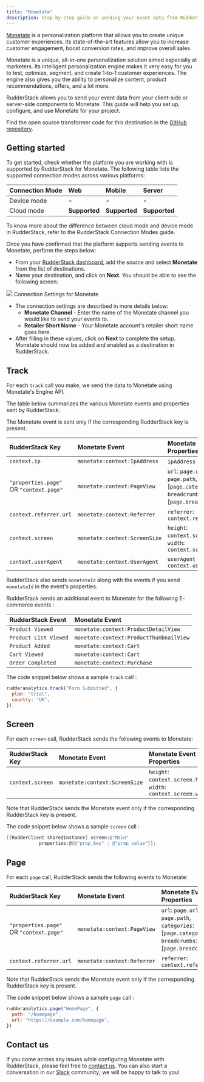 ```yaml
---
title: "Monetate"
description: Step-by-step guide on sending your event data from RudderStack to Monetate.
---
```


[Monetate](https://monetate.com/) is a personalization platform that allows you to create unique customer experiences. Its state-of-the-art features allow you to increase customer engagement, boost conversion rates, and improve overall sales.

Monetate is a unique, all-in-one personalization solution aimed especially at marketers. Its intelligent personalization engine makes it very easy for you to test, optimize, segment, and create 1-to-1 customer experiences. The engine also gives you the ability to personalize content, product recommendations, offers, and a lot more.

RudderStack allows you to send your event data from your client-side or server-side components to Monetate. This guide will help you set up, configure, and use Monetate for your project.

<div class="infoBlock">
Find the open source transformer code for this destination in the <a href="https://github.com/rudderlabs/rudder-transformer/tree/master/v0/destinations/monetate">GitHub repository</a>.
</div>

## Getting started

To get started, check whether the platform you are working with is supported by RudderStack for Monetate. The following table lists the supported connection modes across various platforms:

| **Connection Mode** | **Web**       | **Mobile**    | **Server**    |
| :------------------ | :------------ | :------------ | :------------ |
| Device mode         | **-**         | **-**         | **-**         |
| Cloud mode          | **Supported** | **Supported** | **Supported** |

<div class="infoBlock">
To know more about the difference between cloud mode and device mode in RudderStack, refer to the <Link to="/destinations/rudderstack-connection-modes/">RudderStack Connection Modes</Link> guide.
</div>

Once you have confirmed that the platform supports sending events to Monetate, perform the steps below:

- From your [RudderStack dashboard](https://app.rudderlabs.com/), add the source and select **Monetate** from the list of destinations.
- Name your destination, and click on **Next**. You should be able to see the following screen:

<img src="../../assets/image (6).png" />
<span class="imageTitle">Connection Settings for Monetate</span>

- The connection settings are described in more details below:
  - **Monetate Channel** - Enter the name of the Monetate channel you would like to send your events to.
  - **Retailer Short Name** - Your Monetate account's retailer short name goes here.
- After filling in these values, click on **Next** to complete the setup. Monetate should now be added and enabled as a destination in RudderStack.

## Track

For each `track` call you make, we send the data to Monetate using Monetate's Engine API.

The table below summarizes the various Monetate events and properties sent by RudderStack:

<div class="infoBlock">

The Monetate event is sent only if the corresponding RudderStack key is present.

</div>

| RudderStack Key                         | Monetate Event                | Monetate Event Properties                                                                                        |
| :-------------------------------------- | :---------------------------- | :--------------------------------------------------------------------------------------------------------------- |
| `context.ip`                            | `monetate:context:IpAddress`  | `ipAddress` : `context.ip`                                                                                       |
| `"properties.page"` OR `"context.page"` | `monetate:context:PageView`   | `url`: `page.url`, `path`: `page.path`, `categories`: \[`page.category`\], `breadcrumbs`: \[`page.breadcrumbs`\] |
| `context.referrer.url`                  | `monetate:context:Referrer`   | `referrer`: `context.referrer.url`                                                                               |
| `context.screen`                        | `monetate:context:ScreenSize` | `height`: `context.screen.height`, `width`: `context.screen.width`                                               |
| `context.userAgent`                     | `monetate:context:UserAgent`  | `userAgent` : `context.userAgent`                                                                                |

<div class="successBlock">

  RudderStack also sends `monetateId` along with the events if you send
  `monetateId` in the event's properties.
</div>

RudderStack sends an additional event to Monetate for the following E-commerce events :

| RudderStack Event     | Monetate Event                          |
| :-------------------- | :-------------------------------------- |
| `Product Viewed`      | `monetate:context:ProductDetailView`    |
| `Product List Viewed` | `monetate:context:ProductThumbnailView` |
| `Product Added`       | `monetate:context:Cart`                 |
| `Cart Viewed`         | `monetate:context:Cart`                 |
| `Order Completed`     | `monetate:context:Purchase`             |

The code snippet below shows a sample `track` call :

```javascript
rudderanalytics.track("Form Submitted", {
  plan: "trial",
  country: "UK",
})
```

## Screen

For each `screen` call, RudderStack sends the following events to Monetate:

| RudderStack Key  | Monetate Event                | Monetate Event Properties                                          |
| :--------------- | :---------------------------- | :----------------------------------------------------------------- |
| `context.screen` | `monetate:context:ScreenSize` | `height`: `context.screen.height`, `width`: `context.screen.width` |

<div class="infoBlock">

Note that RudderStack sends the Monetate event only if the corresponding RudderStack key is present.

</div>

The code snippet below shows a sample `screen` call :

```objectivec
[[RudderClient sharedInstance] screen:@"Main"
            properties:@{@"prop_key" : @"prop_value"}];
```

## Page

For each `page` call, RudderStack sends the following events to Monetate:

| RudderStack Key                         | Monetate Event              | Monetate Event Properties                                                                                        |
| :-------------------------------------- | :-------------------------- | :--------------------------------------------------------------------------------------------------------------- |
| `"properties.page"` OR `"context.page"` | `monetate:context:PageView` | `url`: `page.url`, `path`: `page.path`, `categories`: \[`page.category`\], `breadcrumbs`: \[`page.breadcrumbs`\] |
| `context.referrer.url`                  | `monetate:context:Referrer` | `referrer`: `context.referrer.url`                                                                               |

<div class="infoBlock">

Note that RudderStack sends the Monetate event only if the corresponding RudderStack key is present.

</div>

The code snippet below shows a sample `page` call :

```javascript
rudderanalytics.page("HomePage", {
  path: "/homepage",
  url: "https://example.com/homepage",
})
```

## Contact us

If you come across any issues while configuring Monetate with RudderStack, please feel free to [contact us](mailto:%20contact@rudderstack.com). You can also start a conversation in our [Slack](https://rudderstack.com/join-rudderstack-slack-community) community; we will be happy to talk to you!
